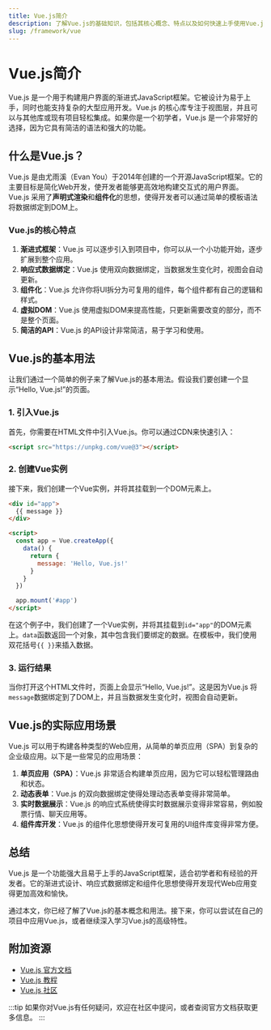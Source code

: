 ```yaml
---
title: Vue.js简介
description: 了解Vue.js的基础知识，包括其核心概念、特点以及如何快速上手使用Vue.js构建现代Web应用。
slug: /framework/vue
---
```


# Vue.js简介

Vue.js 是一个用于构建用户界面的渐进式JavaScript框架。它被设计为易于上手，同时也能支持复杂的大型应用开发。Vue.js 的核心库专注于视图层，并且可以与其他库或现有项目轻松集成。如果你是一个初学者，Vue.js 是一个非常好的选择，因为它具有简洁的语法和强大的功能。

## 什么是Vue.js？

Vue.js 是由尤雨溪（Evan You）于2014年创建的一个开源JavaScript框架。它的主要目标是简化Web开发，使开发者能够更高效地构建交互式的用户界面。Vue.js 采用了**声明式渲染**和**组件化**的思想，使得开发者可以通过简单的模板语法将数据绑定到DOM上。

### Vue.js的核心特点

1. **渐进式框架**：Vue.js 可以逐步引入到项目中，你可以从一个小功能开始，逐步扩展到整个应用。
2. **响应式数据绑定**：Vue.js 使用双向数据绑定，当数据发生变化时，视图会自动更新。
3. **组件化**：Vue.js 允许你将UI拆分为可复用的组件，每个组件都有自己的逻辑和样式。
4. **虚拟DOM**：Vue.js 使用虚拟DOM来提高性能，只更新需要改变的部分，而不是整个页面。
5. **简洁的API**：Vue.js 的API设计非常简洁，易于学习和使用。

## Vue.js的基本用法

让我们通过一个简单的例子来了解Vue.js的基本用法。假设我们要创建一个显示“Hello, Vue.js!”的页面。

### 1. 引入Vue.js

首先，你需要在HTML文件中引入Vue.js。你可以通过CDN来快速引入：

```html
<script src="https://unpkg.com/vue@3"></script>
```

### 2. 创建Vue实例

接下来，我们创建一个Vue实例，并将其挂载到一个DOM元素上。

```html
<div id="app">
  {{ message }}
</div>

<script>
  const app = Vue.createApp({
    data() {
      return {
        message: 'Hello, Vue.js!'
      }
    }
  })

  app.mount('#app')
</script>
```

在这个例子中，我们创建了一个Vue实例，并将其挂载到`id="app"`的DOM元素上。`data`函数返回一个对象，其中包含我们要绑定的数据。在模板中，我们使用双花括号`{{ }}`来插入数据。

### 3. 运行结果

当你打开这个HTML文件时，页面上会显示“Hello, Vue.js!”。这是因为Vue.js 将`message`数据绑定到了DOM上，并且当数据发生变化时，视图会自动更新。

## Vue.js的实际应用场景

Vue.js 可以用于构建各种类型的Web应用，从简单的单页应用（SPA）到复杂的企业级应用。以下是一些常见的应用场景：

1. **单页应用（SPA）**：Vue.js 非常适合构建单页应用，因为它可以轻松管理路由和状态。
2. **动态表单**：Vue.js 的双向数据绑定使得处理动态表单变得非常简单。
3. **实时数据展示**：Vue.js 的响应式系统使得实时数据展示变得非常容易，例如股票行情、聊天应用等。
4. **组件库开发**：Vue.js 的组件化思想使得开发可复用的UI组件库变得非常方便。

## 总结

Vue.js 是一个功能强大且易于上手的JavaScript框架，适合初学者和有经验的开发者。它的渐进式设计、响应式数据绑定和组件化思想使得开发现代Web应用变得更加高效和愉快。

通过本文，你已经了解了Vue.js的基本概念和用法。接下来，你可以尝试在自己的项目中应用Vue.js，或者继续深入学习Vue.js的高级特性。

## 附加资源

- [Vue.js 官方文档](https://v3.vuejs.org/guide/introduction.html)
- [Vue.js 教程](https://www.vuemastery.com/courses/intro-to-vue-3/intro-to-vue3)
- [Vue.js 社区](https://forum.vuejs.org/)

:::tip
如果你对Vue.js有任何疑问，欢迎在社区中提问，或者查阅官方文档获取更多信息。
:::